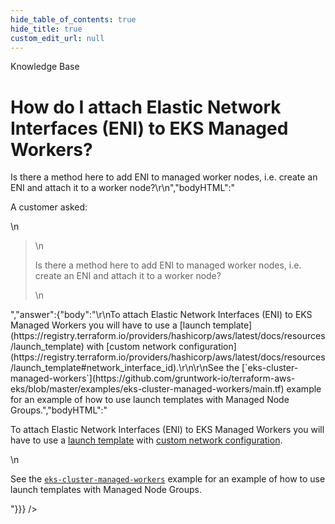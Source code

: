 ```yaml
---
hide_table_of_contents: true
hide_title: true
custom_edit_url: null
---
```



<CenterLayout>
<span className="title">Knowledge Base</span>
<h1>How do I attach Elastic Network Interfaces (ENI) to EKS Managed Workers?</h1>
<GitHub discussion={{"id":"D_kwDOF8slf84APLgh","number":328,"author":{"login":"autero1"},"title":"How do I attach Elastic Network Interfaces (ENI) to EKS Managed Workers?","body":"A customer asked:\r\n\r\n> Is there a method here to add ENI to managed worker nodes, i.e. create an ENI and attach it to a worker node?\r\n","bodyHTML":"<p dir=\"auto\">A customer asked:</p>\n<blockquote>\n<p dir=\"auto\">Is there a method here to add ENI to managed worker nodes, i.e. create an ENI and attach it to a worker node?</p>\n</blockquote>","answer":{"body":"\r\nTo attach Elastic Network Interfaces (ENI) to EKS Managed Workers you will have to use a [launch template](https://registry.terraform.io/providers/hashicorp/aws/latest/docs/resources/launch_template) with [custom network configuration](https://registry.terraform.io/providers/hashicorp/aws/latest/docs/resources/launch_template#network_interface_id).\r\n\r\nSee the [`eks-cluster-managed-workers`](https://github.com/gruntwork-io/terraform-aws-eks/blob/master/examples/eks-cluster-managed-workers/main.tf) example for an example of how to use launch templates with Managed Node Groups.","bodyHTML":"<p dir=\"auto\">To attach Elastic Network Interfaces (ENI) to EKS Managed Workers you will have to use a <a href=\"https://registry.terraform.io/providers/hashicorp/aws/latest/docs/resources/launch_template\" rel=\"nofollow\">launch template</a> with <a href=\"https://registry.terraform.io/providers/hashicorp/aws/latest/docs/resources/launch_template#network_interface_id\" rel=\"nofollow\">custom network configuration</a>.</p>\n<p dir=\"auto\">See the <a href=\"https://github.com/gruntwork-io/terraform-aws-eks/blob/master/examples/eks-cluster-managed-workers/main.tf\"><code class=\"notranslate\">eks-cluster-managed-workers</code></a> example for an example of how to use launch templates with Managed Node Groups.</p>"}}} />

</CenterLayout>
  

<!-- ##DOCS-SOURCER-START
{
  "sourcePlugin": "github-discussions",
  "hash": "f51d54d7118e03380e23601df029000b"
}
##DOCS-SOURCER-END -->
